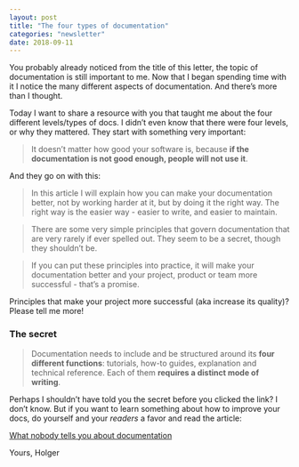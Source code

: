 ```yaml
---
layout: post
title: "The four types of documentation"
categories: "newsletter"
date: 2018-09-11
---
```


You probably already noticed from the title of this letter, the topic of documentation is still important to me. Now that I began spending time with it I notice the many different aspects of documentation. And there’s more than I thought.

Today I want to share a resource with you that taught me about the four different levels/types of docs. I didn’t even know that there were four levels, or why they mattered.
They start with something very important:

> It doesn’t matter how good your software is, because **if the documentation is not good enough, people will not use it**.
<!--more-->

And they go on with this:

> In this article I will explain how you can make your documentation better, not by working harder at it, but by doing it the right way. The right way is the easier way - easier to write, and easier to maintain.

> There are some very simple principles that govern documentation that are very rarely if ever spelled out. They seem to be a secret, though they shouldn’t be.

> If you can put these principles into practice, it will make your documentation better and your project, product or team more successful - that’s a promise.


Principles that make your project more successful (aka increase its quality)? Please tell me more!

### The secret

> Documentation needs to include and be structured around its **four different functions**: tutorials, how-to guides, explanation and technical reference. Each of them **requires a distinct mode of writing**.

Perhaps I shouldn’t have told you the secret before you clicked the link? I don’t know. But if you want to learn something about how to improve your docs, do yourself and your _readers_ a favor and read the article:

[What nobody tells you about documentation](https://www.divio.com/blog/documentation/)

Yours,
Holger
